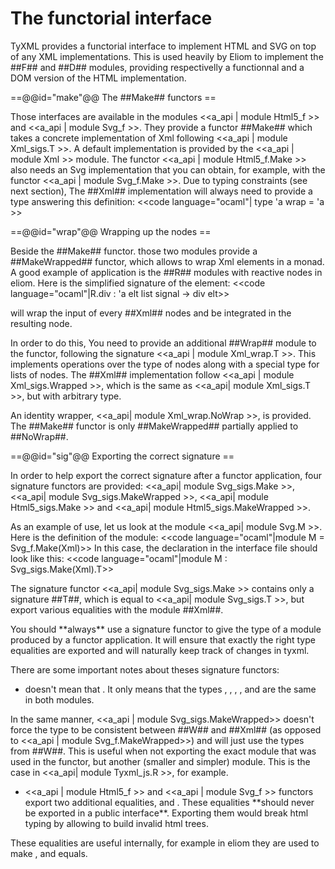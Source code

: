 = The functorial interface =

TyXML provides a functorial interface to implement HTML and SVG on top of any XML implementations. This is used heavily by Eliom to implement the ##F## and ##D## modules, providing respectivelly a functionnal and a DOM version of the HTML implementation.


==@@id="make"@@ The ##Make## functors ==

Those interfaces are available in the modules <<a_api | module Html5_f >> and <<a_api | module Svg_f >>. They provide a functor ##Make## which takes a concrete implementation of Xml following <<a_api | module Xml_sigs.T >>. A default implementation is provided by the <<a_api | module Xml >> module.
The functor <<a_api | module Html5_f.Make >> also needs an Svg implementation that you can obtain, for example, with the functor <<a_api | module Svg_f.Make >>.
Due to typing constraints (see next section), The ##Xml## implementation will always need to provide a {{{wrap}}} type answering this definition:
<<code language="ocaml"| type 'a wrap = 'a >>


==@@id="wrap"@@ Wrapping up the nodes ==

Beside the ##Make## functor. those two modules provide a ##MakeWrapped## functor, which allows to wrap Xml elements in a monad.
A good example of application is the ##R## modules with reactive nodes in eliom. Here is the simplified signature of the {{{div}}} element:
<<code language="ocaml"|R.div : 'a elt list signal -> div elt>>

{{{signal}}} will wrap the input of every ##Xml## nodes and be integrated in the resulting node.

In order to do this, You need to provide an additional ##Wrap## module to the functor, following the signature <<a_api | module Xml_wrap.T >>. This implements operations over the type of nodes along with a special type for lists of nodes.
The ##Xml## implementation follow <<a_api | module Xml_sigs.Wrapped >>, which is the same as <<a_api| module Xml_sigs.T >>, but with arbitrary {{{'a wrap}}} type.

An identity wrapper, <<a_api| module Xml_wrap.NoWrap >>, is provided. The ##Make## functor is only ##MakeWrapped## partially applied to ##NoWrap##.


==@@id="sig"@@ Exporting the correct signature ==

In order to help export the correct signature after a functor application, four signature functors are provided: <<a_api| module Svg_sigs.Make >>, <<a_api| module Svg_sigs.MakeWrapped >>, <<a_api| module Html5_sigs.Make >> and <<a_api| module Html5_sigs.MakeWrapped >>.

As an example of use, let us look at the module <<a_api| module Svg.M >>. Here is the definition of the module:
<<code language="ocaml"|module M = Svg_f.Make(Xml)>>
In this case, the declaration in the interface file should look like this:
<<code language="ocaml"|module M : Svg_sigs.Make(Xml).T>>

The signature functor <<a_api| module Svg_sigs.Make >> contains only a signature ##T##, which is equal to <<a_api| module Svg_sigs.T >>, but export various equalities with the module ##Xml##.

You should **always** use a signature functor to give the type of a module produced by a functor application. It will ensure that exactly the right type equalities are exported and will naturally keep track of changes in tyxml.

There are some important notes about theses signature functors:
* {{{module M : Svg_sigs.Make(Xml).T}}} doesn't mean that {{{M.Xml}} is a submodule of {{{Xml}}}. It only means that the types {{{uri}}}, {{{event_handler}}}, {{{mouse_event_handler}}}, {{{keyboard_event_handler}}}, {{{attrib}}} and {{{elt}}} are the same in both modules.
In the same manner, <<a_api | module Svg_sigs.MakeWrapped>> doesn't force the {{{wrap}}} type to be consistent between ##W## and ##Xml## (as opposed to <<a_api | module Svg_f.MakeWrapped>>) and will just use the types from ##W##.
This is useful when not exporting the exact module that was used in the functor, but another (smaller and simpler) module. This is the case in <<a_api| module Tyxml_js.R >>, for example.

* <<a_api | module Html5_f >> and <<a_api | module Svg_f >> functors export two additional equalities, {{{+'a elt = Xml.elt}}} and {{{+'a attrib = Xml.attrib}}}. These equalities **should never be exported in a public interface**. Exporting them would break html typing by allowing to build invalid html trees.
These equalities are useful internally, for example in eliom they are used to make {{{F.elt}}}, {{{D.elt}}} and {{{R.elt}}} equals.
